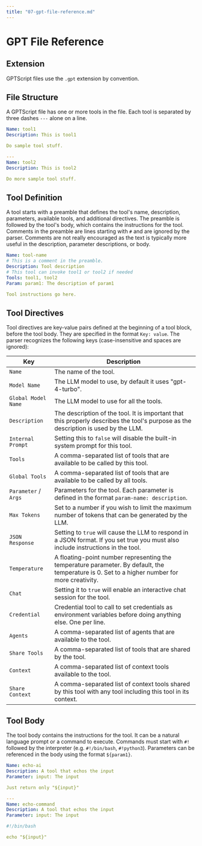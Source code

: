 ```yaml
---
title: "07-gpt-file-reference.md"
---
```


# GPT File Reference

## Extension

GPTScript files use the `.gpt` extension by convention.

## File Structure

A GPTScript file has one or more tools in the file. Each tool is separated by three dashes `---` alone on a line.

```yaml
Name: tool1
Description: This is tool1

Do sample tool stuff.

---
Name: tool2
Description: This is tool2

Do more sample tool stuff.
```

## Tool Definition

A tool starts with a preamble that defines the tool's name, description, parameters, available tools, and additional directives.
The preamble is followed by the tool's body, which contains the instructions for the tool. Comments in
the preamble are lines starting with `#` and are ignored by the parser. Comments are not really encouraged
as the text is typically more useful in the description, parameter descriptions, or body.

```yaml
Name: tool-name
# This is a comment in the preamble.
Description: Tool description
# This tool can invoke tool1 or tool2 if needed
Tools: tool1, tool2
Param: param1: The description of param1

Tool instructions go here.
```

## Tool Directives

Tool directives are key-value pairs defined at the beginning of a tool block, before the tool body.
They are specified in the format `Key: value`. The parser recognizes the following keys (case-insensitive and spaces are ignored):

| Key                  | Description                                                                                                                                   |
|----------------------|-----------------------------------------------------------------------------------------------------------------------------------------------|
| `Name`               | The name of the tool.                                                                                                                         |
| `Model Name`         | The LLM model to use, by default it uses "gpt-4-turbo".                                                                                       |
| `Global Model Name`  | The LLM model to use for all the tools.                                                                                                       |
| `Description`        | The description of the tool. It is important that this properly describes the tool's purpose as the description is used by the LLM.           |
| `Internal Prompt`    | Setting this to `false` will disable the built-in system prompt for this tool.                                                                |
| `Tools`              | A comma-separated list of tools that are available to be called by this tool.                                                                 |
| `Global Tools`       | A comma-separated list of tools that are available to be called by all tools.                                                                 |
| `Parameter` / `Args` | Parameters for the tool. Each parameter is defined in the format `param-name: description`.                                                   |
| `Max Tokens`         | Set to a number if you wish to limit the maximum number of tokens that can be generated by the LLM.                                           |
| `JSON Response`      | Setting to `true` will cause the LLM to respond in a JSON format. If you set true you must also include instructions in the tool.             |
| `Temperature`        | A floating-point number representing the temperature parameter. By default, the temperature is 0. Set to a higher number for more creativity. |
| `Chat`               | Setting it to `true` will enable an interactive chat session for the tool.                                                                    |
| `Credential`         | Credential tool to call to set credentials as environment variables before doing anything else. One per line.                                 |
| `Agents`             | A comma-separated list of agents that are available to the tool.                                                                              | 
| `Share Tools`        | A comma-separated list of tools that are shared by the tool.                                                                                  |
| `Context`            | A comma-separated list of context tools available to the tool.                                                                                |
| `Share Context`      | A comma-separated list of context tools shared by this tool with any tool including this tool in its context.                                 | 

## Tool Body

The tool body contains the instructions for the tool. It can be a natural language prompt or
a command to execute. Commands must start with `#!` followed by the interpreter (e.g. `#!/bin/bash`, `#!python3`).
Parameters can be referenced in the body using the format `${param1}`.

```yaml
Name: echo-ai
Description: A tool that echos the input
Parameter: input: The input

Just return only "${input}"

---
Name: echo-command
Description: A tool that echos the input
Parameter: input: The input

#!/bin/bash

echo "${input}"
```

